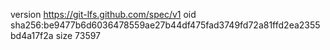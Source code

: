 version https://git-lfs.github.com/spec/v1
oid sha256:be9477b6d6036478559ae27b44df475fad3749fd72a81ffd2ea2355bd4a17f2a
size 73597
